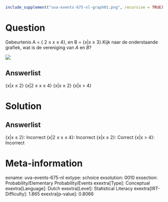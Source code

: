 ```r
include_supplement("uva-events-675-nl-graph01.png", recursive = TRUE)
```

Question
========

Gebeurtenis A = { 2 ≤ x ≤ 4}, en B = {x\|x ≥ 3}.Kijk naar de
onderstaande grafiek, wat is de vereniging van *A* en *B*?

![](uva-events-675-nl-graph01.png)

Answerlist
----------

{x|x ≤ 2}
{x|2 ≤ x ≤ 4}
{x|x ≥ 2}
{x|x > 4}

Solution
========

Answerlist
----------

{x|x ≤ 2}: Incorrect
{x|2 ≤ x ≤ 4}: Incorrect
{x|x ≥ 2}: Correct
{x|x > 4}: Incorrect

Meta-information
================
exname: uva-events-675-nl
extype: schoice
exsolution: 0010
exsection: Probability/Elementary Probability/Events
exextra[Type]: Conceptual
exextra[Language]: Dutch
exextra[Level]: Statistical Literacy
exextra[IRT-Difficulty]: 1.865
exextra[p-value]: 0.8066
